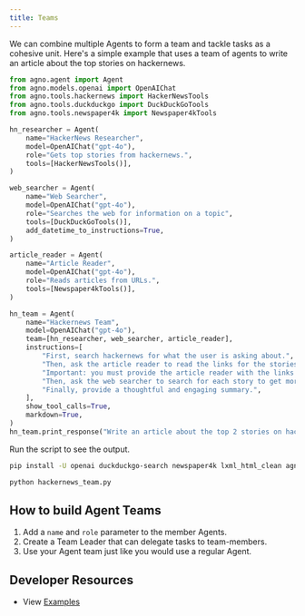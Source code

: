 ```yaml
---
title: Teams
---
```


We can combine multiple Agents to form a team and tackle tasks as a cohesive unit. Here's a simple example that uses a team of agents to write an article about the top stories on hackernews.

```python hackernews_team.py
from agno.agent import Agent
from agno.models.openai import OpenAIChat
from agno.tools.hackernews import HackerNewsTools
from agno.tools.duckduckgo import DuckDuckGoTools
from agno.tools.newspaper4k import Newspaper4kTools

hn_researcher = Agent(
    name="HackerNews Researcher",
    model=OpenAIChat("gpt-4o"),
    role="Gets top stories from hackernews.",
    tools=[HackerNewsTools()],
)

web_searcher = Agent(
    name="Web Searcher",
    model=OpenAIChat("gpt-4o"),
    role="Searches the web for information on a topic",
    tools=[DuckDuckGoTools()],
    add_datetime_to_instructions=True,
)

article_reader = Agent(
    name="Article Reader",
    model=OpenAIChat("gpt-4o"),
    role="Reads articles from URLs.",
    tools=[Newspaper4kTools()],
)

hn_team = Agent(
    name="Hackernews Team",
    model=OpenAIChat("gpt-4o"),
    team=[hn_researcher, web_searcher, article_reader],
    instructions=[
        "First, search hackernews for what the user is asking about.",
        "Then, ask the article reader to read the links for the stories to get more information.",
        "Important: you must provide the article reader with the links to read.",
        "Then, ask the web searcher to search for each story to get more information.",
        "Finally, provide a thoughtful and engaging summary.",
    ],
    show_tool_calls=True,
    markdown=True,
)
hn_team.print_response("Write an article about the top 2 stories on hackernews", stream=True)
```

Run the script to see the output.

```bash
pip install -U openai duckduckgo-search newspaper4k lxml_html_clean agno

python hackernews_team.py
```

## How to build Agent Teams

1. Add a `name` and `role` parameter to the member Agents.
2. Create a Team Leader that can delegate tasks to team-members.
3. Use your Agent team just like you would use a regular Agent.

## Developer Resources

- View [Examples](https://github.com/agno-agi/agno/blob/main/cookbook/agent_concepts/teams/)
